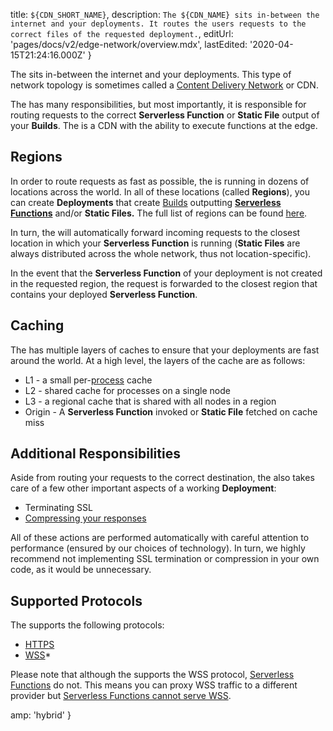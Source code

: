 
  title: `${CDN_SHORT_NAME}`,
  description: `The ${CDN_NAME} sits in-between the internet and your deployments. It routes the users requests to the correct files of the requested deployment.`,
  editUrl: 'pages/docs/v2/edge-network/overview.mdx',
  lastEdited: '2020-04-15T21:24:16.000Z'
}

The <CdnName /> sits in-between the internet and your <ProductName /> deployments. This type of network topology is sometimes called a [Content Delivery Network](https://en.wikipedia.org/wiki/Content_delivery_network) or CDN.

The <CdnName /> has many responsibilities, but most importantly, it is responsible for routing requests to the correct **Serverless Function** or **Static File** output of your **Builds**. The <CdnName /> is a CDN with the ability to execute functions at the edge.

## Regions

In order to route requests as fast as possible, the <CdnShortName /> is running in dozens of locations across the world. In all of these locations (called **Regions**), you can create **Deployments** that create [Builds](/docs/v2/build-step) outputting **[Serverless Functions](/docs/v2/serverless-functions/introduction/)** and/or **Static Files.** The full list of regions can be found [here](/docs/v2/platform/regions/).

In turn, the <CdnShortName /> will automatically forward incoming requests to the closest location in which your **Serverless Function** is running (**Static Files** are always distributed across the whole network, thus not location-specific).

In the event that the **Serverless Function** of your deployment is not created in the requested region, the request is forwarded to the closest region that contains your deployed **Serverless Function**.

## Caching

The <CdnName /> has multiple layers of caches to ensure that your <ProductName /> deployments are fast around the world. At a high level, the layers of the cache are as follows:

- L1 - a small per-[process](<https://en.wikipedia.org/wiki/Process_(computing)>) cache
- L2 - shared cache for processes on a single node
- L3 - a regional cache that is shared with all nodes in a region
- Origin - A **Serverless Function** invoked or **Static File** fetched on cache miss

## Additional Responsibilities

Aside from routing your requests to the correct destination, the <CdnShortName /> also takes care of a few other important aspects of a working **Deployment**:

- Terminating SSL
- [Compressing your responses](/docs/v2/edge-network/compression/)

All of these actions are performed automatically with careful attention to performance (ensured by our choices of technology). In turn, we highly recommend not implementing SSL termination or compression in your own code, as it would be unnecessary.

## Supported Protocols

The <CdnShortName /> supports the following protocols:

- [HTTPS](https://en.wikipedia.org/wiki/HTTPS)
- [WSS](https://en.wikipedia.org/wiki/WebSocket)\*

Please note that although the <CdnShortName /> supports the WSS protocol, [Serverless Functions](/docs/v2/serverless-functions/introduction) do not. This means you can proxy WSS traffic to a different provider but [Serverless Functions cannot serve WSS](/docs/v2/platform/limits#websockets).


  amp: 'hybrid'
}
